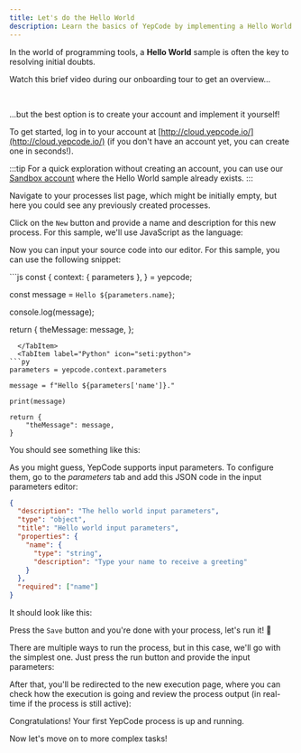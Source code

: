 ```yaml
---
title: Let's do the Hello World
description: Learn the basics of YepCode by implementing a Hello World sample.
---
```



In the world of programming tools, a **Hello World** sample is often the key to resolving initial doubts.

Watch this brief video during our onboarding tour to get an overview...

<YouTube url="https://www.youtube.com/watch?v=yPlvTOP_l3U" />

<br />

...but the best option is to create your account and implement it yourself!

To get started, log in to your account at [http://cloud.yepcode.io/](http://cloud.yepcode.io/) (if you don't have an account yet, you can create one in seconds!).

:::tip
For a quick exploration without creating an account, you can use our [Sandbox account](/docs/quickstart/sandbox) where the Hello World sample already exists.
:::

Navigate to your processes list page, which might be initially empty, but here you could see any previously created processes.

Click on the `New` button and provide a name and description for this new process. For this sample, we'll use JavaScript as the language:

<Screenshot src="create-new-process.png" caption="Hello world" />

Now you can input your source code into our editor. For this sample, you can use the following snippet:

<Tabs syncKey="programming-language">
  <TabItem label="JavaScript" icon="seti:javascript">
```js
const {
  context: { parameters },
} = yepcode;

const message = `Hello ${parameters.name}`;

console.log(message);

return {
  theMessage: message,
};
```
  </TabItem>
  <TabItem label="Python" icon="seti:python">
```py
parameters = yepcode.context.parameters

message = f"Hello ${parameters['name']}."

print(message)

return {
    "theMessage": message,
}
```
  </TabItem>
</Tabs>

You should see something like this:

<Screenshot src="hello-world-source-code.png" />

As you might guess, YepCode supports input parameters. To configure them, go to the _parameters_ tab and add this JSON code in the input parameters editor:

```json
{
  "description": "The hello world input parameters",
  "type": "object",
  "title": "Hello world input parameters",
  "properties": {
    "name": {
      "type": "string",
      "description": "Type your name to receive a greeting"
    }
  },
  "required": ["name"]
}
```

It should look like this:

<Screenshot src="hello-world-input-params.png" />

Press the `Save` button and you're done with your process, let's run it! 🚀

There are multiple ways to run the process, but in this case, we'll go with the simplest one. Just press the run button and provide the input parameters:

<Screenshot src="hello-world-run-params.png" />

After that, you'll be redirected to the new execution page, where you can check how the execution is going and review the process output (in real-time if the process is still active):

<Screenshot src="hello-world-execution.png" />

Congratulations! Your first YepCode process is up and running.

Now let's move on to more complex tasks!
